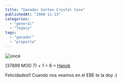 ```yaml
---
title: "Ganador Sorteo Crystal Case"
publishedAt: "2008-11-13"
categories: 
  - "general"
  - "legacy"
tags: 
  - "ganador"
  - "proporta"
---
```


![](http://rick.jinlabs.com/wp-content/uploads/2008/11/37889.gif "once")

(37889 MOD 7) + 1 = 6 = [Hanok](http://hnkweb.com/)

Felicidades!! Cuando nos veamos en el EBE te la doy :)
